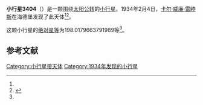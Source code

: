{{Infobox planet
| bgcolour = #FFFFC0
| name = 3404 Hinderer
| symbol = 
| image = 
| caption = 
| discovery = yes
| discovery_ref = 
| discoverer = [[卡尔·威廉·雷睦斯|卡尔·威廉·雷睦斯]]
| discovery_site = [[海德堡|海德堡]] 
| discovered = 1934年2月4日
| designations = yes
| mp_name = 
| named_after = 
| alt_names = 1934 CY/ 1982 BQ1
| mp_category = [[主带小行星|主带小行星]]
| orbit_ref = <ref name="a">[http://ssd.jpl.nasa.gov/sbdb.cgi?sstr=3404 3404 Hinderer] {{Wayback|url=http://ssd.jpl.nasa.gov/sbdb.cgi?sstr=3404 |date=20210822154414 }}，小行星數據庫瀏覽器（JPL Small-Body Database Browser）－[[美国国家航空航天局|美国国家航空航天局]]喷气推进实验室</ref>
| epoch = 2456400.5 (2013年4月18日更新)
| aphelion = {{convert|3.003817846362095|AU|km|3|abbr=on|lk=out}}
| perihelion = {{convert|2.333385875913972|AU|km|3|abbr=on}}
| semimajor = {{convert|2.668601861138033|AU|km|3|abbr=on}}
| eccentricity = 0.125614836
| period = 1592.297099 [[日|日]]<br />4.36[[儒略年|儒略年]]
| avg_speed = 
| inclination = 10.02418526597111
| asc_node = 302.5660103283784
| mean_anomaly = 
| arg_peri = 198.0179663791989
| satellites = 
| physical_characteristics = yes
| dimensions = 
| mass = 
| density = 
| surface_grav = 
| escape_velocity = 
| sidereal_day = 
| axial_tilt = 
| pole_ecliptic_lat = 
| pole_ecliptic_lon = 
| albedo = 
| temperatures= 
| temp_name1 = 
| mean_temp_1 = 
| max_temp_1 = 
| temp_name2 = 
| max_temp_2 = 
| spectral_type = 
| abs_magnitude = 198.0179663791989
}}

'''小行星3404'''（{{lang-en|3404 Hinderer}}）是一颗围绕[[太阳|太阳]][[公转|公转]]的[[小行星|小行星]]。1934年2月4日，[[卡尔·威廉·雷睦斯|卡尔·威廉·雷睦斯]]在海德堡发现了此天体<ref name="a" /><ref>{{cite news|title=小行星列表|url=http://cfa-www.harvard.edu/iau/lists/NumberedMPs.txt|accessdate=2013-07-08|newspaper=哈佛大学|archive-date=2008-05-17|archive-url=https://web.archive.org/web/20080517010638/http://cfa-www.harvard.edu/iau/lists/NumberedMPs.txt|dead-url=no}}</ref>。

这颗小行星的[[绝对星等|绝对星等]]为198.0179663791989等<ref name="a" />。

==参考文献==
{{reflist}}
{{Minor Planet Number|[[小行星3403|小行星3403]]|[[小行星3405|小行星3405]]}}

{{小天体}}

[[Category:小行星带天体|Category:小行星带天体]]
[[Category:1934年发现的小行星|Category:1934年发现的小行星]]

{{asteroid-stub}}